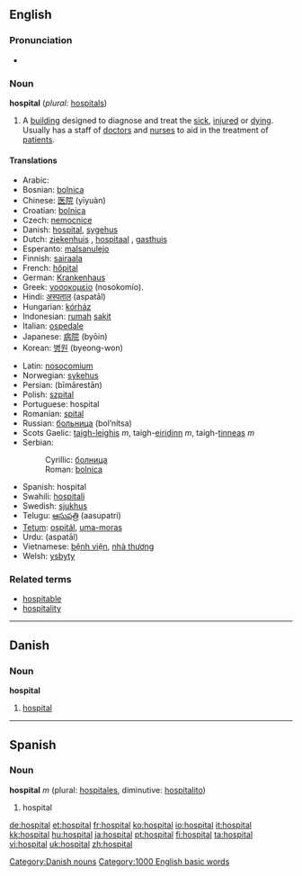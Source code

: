 ==English==
{{wikipedia}}

===Pronunciation===
*{{audio|en-us-hospital.ogg|Audio (US)}}

===Noun===
'''hospital''' (''plural:'' [[hospitals]])

#A [[building]] designed to diagnose and treat the [[sick]], [[injured]] or [[dying]]. Usually has a staff of [[doctor]]s and [[nurse]]s to aid in the treatment of [[patient]]s.

====Translations====
{{top}}
*Arabic: {{ARchar|[[مستشفى]]}} {{Unicode|(mustášfa)}} {{f}}
*Bosnian: [[bolnica]] {{f}}
*Chinese: [[医院]] (yīyuàn)
*Croatian: [[bolnica]] {{f}}
*Czech: [[nemocnice]]
*Danish: [[#Danish|hospital]], [[sygehus]]
*Dutch: [[ziekenhuis]] {{n}}, [[hospitaal]] {{n}}, [[gasthuis]] {{n}}
*Esperanto: [[malsanulejo]]
*Finnish: [[sairaala]]
*French: [[hôpital]] {{m}}
*German: [[Krankenhaus]] {{n}}
*Greek: [[νοσοκομείο]] (nosokomío).
*Hindi: [[अस्पताल]] (aspatāl) {{m}}
*Hungarian: [[kórház]]
*Indonesian: [[rumah]] [[sakit]]
*Italian: [[ospedale]] {{m}}
*Japanese: [[病院]] (byōin)
*Korean: [[병원]] (byeong-won)
{{mid}}
*Latin: [[nosocomium]]
*Norwegian: [[sykehus]] {{n}}
*Persian: {{FAchar|[[بیمارستان]]}} (bīmārestān)
*Polish: [[szpital]] {{m}}
*Portuguese: hospital {{m}}
*Romanian: [[spital]] {{n}}
*Russian: [[больница]] (bol’nítsa) {{f}}
*Scots Gaelic: [[taigh-leighis]] ''m'', taigh-[[eiridinn]] ''m'', taigh-[[tinneas]] ''m''
*Serbian:
*:Cyrillic: [[болница#Serbian|болница]] {{f}}
*:Roman: [[bolnica#Serbian|bolnica]] {{f}}
*Spanish: hospital {{m}}
*Swahili: [[hospitali]]
*Swedish: [[sjukhus]] {{n}}
*Telugu: [[ఆసుపత్రి]] (aasupatri)
*[[Tetum]]: [[ospitál]], [[uma-moras]]
*Urdu: {{URchar|[[اسپتال]]}} (aspatāl) {{m}}
*Vietnamese: [[bệnh viện]], [[nhà thương]]
*Welsh: [[ysbyty]] {{m}}
{{bottom}}

===Related terms===
*[[hospitable]]
*[[hospitality]]

----
==Danish==
===Noun===
'''hospital''' 
# [[#English|hospital]]

[[Category:Danish nouns]]

----
==Spanish==

===Noun===
'''hospital''' ''m'' (plural: [[hospitales]], diminutive: [[hospitalito]])
# hospital

[[Category:1000 English basic words]]

[[de:hospital]]
[[et:hospital]]
[[fr:hospital]]
[[ko:hospital]]
[[io:hospital]]
[[it:hospital]]
[[kk:hospital]]
[[hu:hospital]]
[[ja:hospital]]
[[pt:hospital]]
[[fi:hospital]]
[[ta:hospital]]
[[vi:hospital]]
[[uk:hospital]]
[[zh:hospital]]